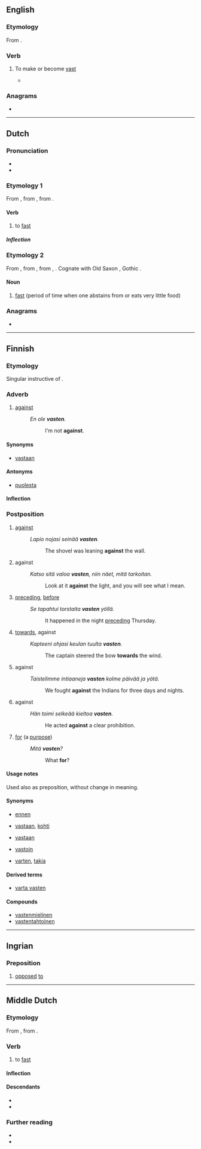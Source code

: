 ==English==

===Etymology===
From {{af|en|vast|-en|pos2=verbal suffix|pos=verb}}.

===Verb===
{{en-verb}}

# {{lb|en|rare|ambitransitive}} To make or become [[vast]]
#* {{quote-text|lang=en|year=1871|title=The Sunday Magazine|page=425|passage=And while I gazed in wonder and incipient alarm, straightway the throne and the king seemed strangely to blend into one, and then to grow and expand on all sides; and still '''vastening''', and ever more '''vastening''', it presently rose from the earth, self-moved, tremulous in every part with life, huge, dreadful, with deep rifts, and chasms, and gulfs of darkness.}}

===Anagrams===
* {{anagrams|en|a=aenstv|Vestan|ventas|vestan}}

----

==Dutch==
{{wikipedia|lang=nl}}

===Pronunciation===
* {{audio|nl-vasten.ogg|vasten|lang=nl}}
* {{rhymes|nl|ɑstən}}

===Etymology 1===
From {{inh|nl|dum|vasten}}, from {{inh|nl|odt|*faston}}, from {{inh|nl|gem-pro|*fastijaną}}.

====Verb====
{{nl-verb}}

# to [[fast]]

=====Inflection=====
{{nl-conj-wk|vast}}

===Etymology 2===
From {{inh|nl|dum|vastene|g=f}}, from {{inh|nl|odt|*fastunna}}, from {{der|nl|gem-pro|*fastubniją}}, {{m|gem-pro|*fastubnijō}}. Cognate with Old Saxon {{m|osx|fastunnia}}, Gothic {{m|got|𐍆𐌰𐍃𐍄𐌿𐌱𐌽𐌹}}.

====Noun====
{{nl-noun|m|g2=n|-|-}}

# [[fast]] (period of time when one abstains from or eats very little food)

===Anagrams===
* {{l|nl|staven}}

----

==Finnish==

===Etymology===
Singular instructive of {{m|fi|vasta-}}.

===Adverb===
{{fi-adv}}

# {{lb|fi|colloquial|dialectal}} [[against]]
#: ''En ole '''vasten'''.''
#:: I'm not '''against'''.

====Synonyms====
* [[vastaan]]

====Antonyms====
* [[puolesta]]

====Inflection====
{{fi-decl-pron|1s=[[vasta-]]|5s=[[vastassa]]|7s=[[vastaan]]|13s=[[vasten]]|13p=[[vastoin]]|a11s=[[vastakkain]]|a12s=[[vastatusten]]}}

===Postposition===
{{fi-postp}}

# [[against]] {{gloss|of a position, touching}}
#: ''Lapio nojasi seinää '''vasten'''.''
#:: The shovel was leaning '''against''' the wall.
# against {{gloss|of a position, against a background}}
#: ''Katso sitä valoa '''vasten''', niin näet, mitä tarkoitan.''
#:: Look at it '''against''' the light, and you will see what I mean.
# [[preceding]], [[before]] {{gloss|immediately before}}
#: ''Se tapahtui torstaita '''vasten''' yöllä.''
#:: It happened in the night [[preceding]] Thursday.
# [[towards]], against {{gloss|to a direction}}
#: ''Kapteeni ohjasi keulan tuulta '''vasten'''.''
#:: The captain steered the bow '''towards''' the wind.
# against {{gloss|in opposition to, opposing}}
#: ''Taistelimme intiaaneja '''vasten''' kolme päivää ja yötä.''
#:: We fought '''against''' the Indians for three days and nights.
# against {{gloss|contrary to}}
#: ''Hän toimi selkeää kieltoa '''vasten'''.''
#:: He acted '''against''' a clear prohibition.
# {{lb|fi|colloquial}} [[for]] (a [[purpose]])
#: ''Mitä '''vasten'''?''
#:: What '''for'''?

====Usage notes====
Used also as preposition, without change in meaning.

====Synonyms====
* {{sense|preceding}} [[ennen]]
* {{sense|to a direction}} [[vastaan]], [[kohti]]
* {{sense|in opposition to}} [[vastaan]]
* {{sense|contrary to}} [[vastoin]]
* {{sense|for a purpose}} [[varten]], [[takia]]

====Derived terms====
* [[varta vasten]]

====Compounds====
* [[vastenmielinen]]
* [[vastentahtoinen]]

----

==Ingrian==

===Preposition===
{{head|izh|preposition}}

# [[opposed]] [[to]]

----

==Middle Dutch==

===Etymology===
From {{inh|dum|odt|*faston}}, from {{inh|dum|gem-pro|*fastijaną}}.

===Verb===
{{dum-verb}}

# to [[fast]]

====Inflection====
{{rfinfl|dum|verb}}{{cln|dum|weak verbs}}

====Descendants====
* {{desc|nl|vasten}}
* {{desc|li|vaste}}

===Further reading===
* {{R:VMNW|ID11675|I}}
* {{R:MNW|61495|I}}
